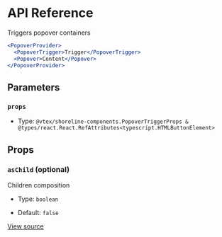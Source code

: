 # API Reference

Triggers popover containers

```jsx
<PopoverProvider>
  <PopoverTrigger>Trigger</PopoverTrigger>
  <Popover>Content</Popover>
</PopoverProvider>
```

## Parameters

### `props`

- Type: `@vtex/shoreline-components.PopoverTriggerProps & @types/react.React.RefAttributes<typescript.HTMLButtonElement>`

## Props

### `asChild` (optional)

Children composition

- Type: `boolean`

- Default: `false`

[View source](https://github.com/vtex/shoreline/blob/a57090a2d/packages/components/src/popover/popover-trigger.tsx#L14)
